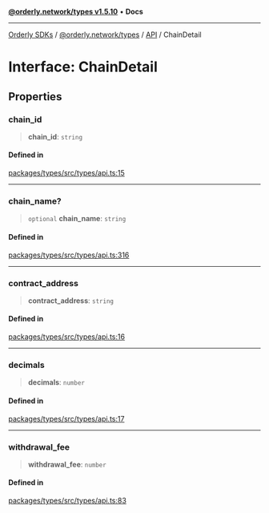 [**@orderly.network/types v1.5.10**](/sdks/tech-doc/@orderly.network/types/README) • **Docs**

***

[Orderly SDKs](/sdks/tech-doc/packages) / [@orderly.network/types](/sdks/tech-doc/@orderly.network/types/README) / [API](/sdks/tech-doc/@orderly.network/types/namespaces/API/README) / ChainDetail

# Interface: ChainDetail

## Properties

### chain\_id

> **chain\_id**: `string`

#### Defined in

[packages/types/src/types/api.ts:15](https://github.com/OrderlyNetwork/js-sdk/blob/554ae704783e3b83c40bb234a899e8f02987d9b6/packages/types/src/types/api.ts#L15)

***

### chain\_name?

> `optional` **chain\_name**: `string`

#### Defined in

[packages/types/src/types/api.ts:316](https://github.com/OrderlyNetwork/js-sdk/blob/554ae704783e3b83c40bb234a899e8f02987d9b6/packages/types/src/types/api.ts#L316)

***

### contract\_address

> **contract\_address**: `string`

#### Defined in

[packages/types/src/types/api.ts:16](https://github.com/OrderlyNetwork/js-sdk/blob/554ae704783e3b83c40bb234a899e8f02987d9b6/packages/types/src/types/api.ts#L16)

***

### decimals

> **decimals**: `number`

#### Defined in

[packages/types/src/types/api.ts:17](https://github.com/OrderlyNetwork/js-sdk/blob/554ae704783e3b83c40bb234a899e8f02987d9b6/packages/types/src/types/api.ts#L17)

***

### withdrawal\_fee

> **withdrawal\_fee**: `number`

#### Defined in

[packages/types/src/types/api.ts:83](https://github.com/OrderlyNetwork/js-sdk/blob/554ae704783e3b83c40bb234a899e8f02987d9b6/packages/types/src/types/api.ts#L83)
